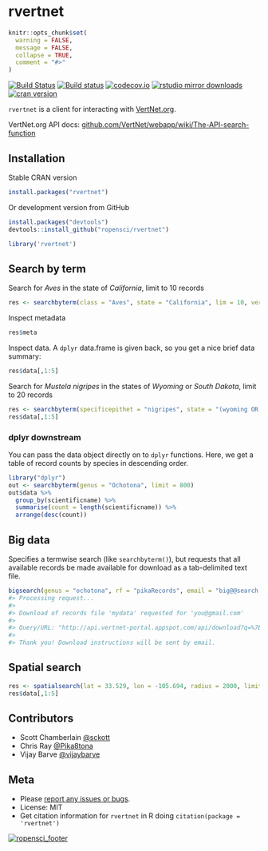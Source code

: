 rvertnet
=======

```r
knitr::opts_chunk$set(
  warning = FALSE,
  message = FALSE,
  collapse = TRUE,
  comment = "#>"
)
```

[![Build Status](https://travis-ci.org/ropensci/rvertnet.svg?branch=master)](https://travis-ci.org/ropensci/rvertnet)
[![Build status](https://ci.appveyor.com/api/projects/status/duyrffhdrstu840v?svg=true)](https://ci.appveyor.com/project/sckott/rvertnet)
[![codecov.io](https://codecov.io/github/ropensci/rvertnet/coverage.svg?branch=master)](https://codecov.io/github/ropensci/rvertnet?branch=master)
[![rstudio mirror downloads](http://cranlogs.r-pkg.org/badges/grand-total/rvertnet?color=2ECC71)](https://github.com/metacran/cranlogs.app)
[![cran version](http://www.r-pkg.org/badges/version/rvertnet)](https://cran.r-project.org/package=rvertnet)


`rvertnet` is a client for interacting with [VertNet.org](http://vertnet.org/).

VertNet.org API docs: [github.com/VertNet/webapp/wiki/The-API-search-function](https://github.com/VertNet/webapp/wiki/The-API-search-function)

## Installation

Stable CRAN version

```r
install.packages("rvertnet")
```

Or development version from GitHub

```r
install.packages("devtools")
devtools::install_github("ropensci/rvertnet")
```

```r
library('rvertnet')
```

## Search by term

Search for _Aves_ in the state of _California_, limit to 10 records

```r
res <- searchbyterm(class = "Aves", state = "California", lim = 10, verbose = FALSE)
```

Inspect metadata

```r
res$meta
```

Inspect data. A `dplyr` data.frame is given back, so you get a nice brief data summary:

```r
res$data[,1:5]
```

Search for _Mustela nigripes_ in the states of _Wyoming_ or _South Dakota_, limit to 20 records

```r
res <- searchbyterm(specificepithet = "nigripes", state = "(wyoming OR south dakota)", limit = 20, verbose = FALSE)
res$data[,1:5]
```

### dplyr downstream

You can pass the data object directly on to `dplyr` functions. Here, we get a table of record counts by species in descending order.

```r
library("dplyr")
out <- searchbyterm(genus = "Ochotona", limit = 800)
out$data %>%
  group_by(scientificname) %>%
  summarise(count = length(scientificname)) %>%
  arrange(desc(count))
```


## Big data

Specifies a termwise search (like `searchbyterm()`), but requests that all available records be made available for download as a tab-delimited text file.

```r
bigsearch(genus = "ochotona", rf = "pikaRecords", email = "big@@search.luv")
#> Processing request...
#>
#> Download of records file 'mydata' requested for 'you@gmail.com'
#>
#> Query/URL: "http://api.vertnet-portal.appspot.com/api/download?q=%7B%22q%22:%22genus:ochotona%22,%22n%22:%22mydata%22,%22e%22:%22you@gmail.com%22%7D"
#>
#> Thank you! Download instructions will be sent by email.
```

## Spatial search

```r
res <- spatialsearch(lat = 33.529, lon = -105.694, radius = 2000, limit = 10, verbose = FALSE)
res$data[,1:5]
```

## Contributors

* Scott Chamberlain [@sckott](https://github.com/sckott)
* Chris Ray [@Pika8tona](https://github.com/Pika8tona)
* Vijay Barve [@vijaybarve](https://github.com/vijaybarve)

## Meta

* Please [report any issues or bugs](https://github.com/ropensci/rvertnet/issues).
* License: MIT
* Get citation information for `rvertnet` in R doing `citation(package = 'rvertnet')`

[![ropensci_footer](http://ropensci.org/public_images/github_footer.png)](http://ropensci.org)
